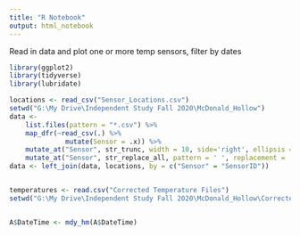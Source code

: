 ```yaml
---
title: "R Notebook"
output: html_notebook
---
```


Read in data and plot one or more temp sensors, filter by dates

```r
library(ggplot2)
library(tidyverse)
library(lubridate)
```

```r

locations <- read_csv("Sensor_Locations.csv")
setwd("G:\My Drive\Independent Study Fall 2020\McDonald_Hollow")
data <-
    list.files(pattern = "*.csv") %>% 
    map_dfr(~read_csv(.) %>% 
              mutate(Sensor = .x)) %>%
    mutate_at("Sensor", str_trunc, width = 10, side='right', ellipsis = '') %>%
    mutate_at("Sensor", str_replace_all, pattern = ' ', replacement = '')
data <- left_join(data, locations, by = c("Sensor" = "SensorID"))


temperatures <- read.csv("Corrected Temperature Files")
setwd("G:\My Drive\Independent Study Fall 2020\McDonald_Hollow\Corrected Temperature Files")


A$DateTime <- mdy_hm(A$DateTime)

```
